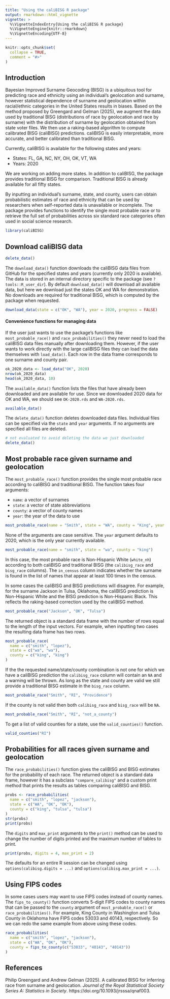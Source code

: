 ```yaml
---
title: "Using the caliBISG R package"
output: rmarkdown::html_vignette
vignette: >
  %\VignetteIndexEntry{Using the caliBISG R package}
  %\VignetteEngine{knitr::rmarkdown}
  %\VignetteEncoding{UTF-8}
---
```


```r
knitr::opts_chunk$set(
  collapse = TRUE,
  comment = "#>"
)
```

## Introduction

Bayesian Improved Surname Geocoding (BISG) is a ubiquitous tool for predicting
race and ethnicity using an individual’s geolocation and surname, however
statistical dependence of surname and geolocation within racial/ethnic
categories in the United States results in biases. Based on the method proposed
by Greengard and Gelman (2025), we augment the data used by traditional BISG
(distributions of race by geolocation and race by surname) with the distribution
of surname by geolocation obtained from state voter files. We then use a
raking-based algorithm to compute calibrated BISG (caliBISG) predictions.
caliBISG is easily interpretable, more accurate, and better calibrated than
traditional BISG.

Currently, caliBISG is available for the following states and years:

- States: FL, GA, NC, NY, OH, OK, VT, WA
- Years: 2020

We are working on adding more states. In addition to caliBISG, the package
provides traditional BISG for comparison. Traditional BISG is already available
for all fifty states.

By inputting an individual’s surname, state, and county, users can obtain
probabilistic estimates of race and ethnicity that can be used by researchers
when self-reported data is unavailable or incomplete. The package provides
functions to identify the single most probable race or to retrieve the full set
of probabilities across six standard race categories often used in social
science research.


```r
library(caliBISG)
```

## Download caliBISG data


```r
delete_data()
```

The `download_data()` function downloads the caliBISG data files from GitHub for
the specified states and years (currently only 2020 is available). The data is
stored in an internal directory specific to the package (see
`?tools::R_user_dir`). By default `download_data()` will download all available
data, but here we download just the states OK and WA for demonstration. No
downloads are required for traditional BISG, which is computed by the package
when requested.

```r
download_data(state = c("OK", "WA"), year = 2020, progress = FALSE) 
```


#### Convenience functions for managing data

If the user just wants to use the package's functions like
`most_probable_race()` and `race_probabilities()` they never need to load the
caliBISG data files manually after downloading them. However, if the user wants
to work directly with the large caliBISG files they can load the data themselves
with `load_data()`. Each row in the data frame corresponds to one surname and
county pair.

```r
ok_2020_data <- load_data("OK", 2020)
nrow(ok_2020_data)
head(ok_2020_data, 10)
```

The `available_data()` function lists the files that have already been
downloaded and are available for use. Since we downloaded 2020 data for OK and
WA, we should see `OK-2020.rds` and `WA-2020.rds`.

```r
available_data()
```

The `delete_data()` function deletes downloaded data files. Individual files can
be specified via the `state` and `year` arguments. If no arguments are specified
all files are deleted.

```r
# not evaluated to avoid deleting the data we just downloaded
delete_data()
```


## Most probable race given surname and geolocation

The `most_probable_race()` function provides the single most probable race
according to caliBISG and traditional BISG. The function takes four arguments:

- `name`: a vector of surnames
- `state`: a vector of state abbreviations
- `county`: a vector of county names
- `year`: the year of the data to use


```r
most_probable_race(name = "Smith", state = "WA", county = "King", year = 2020)
```

None of the arguments are case sensitive. The `year` argument defaults to 2020,
which is the only year currently available. 

```r
most_probable_race(name = "smith", state = "wa", county = "king")
```

In this case, the most probable race is Non-Hispanic White (`white_nh`)
according to both caliBISG and traditional BISG (the `calibisg_race` and
`bisg_race` columns). The `in_census` column indicates whether the surname is
found in the list of names that appear at least 100 times in the census.

In some cases the caliBISG and BISG predictions will disagree. For example, for
the surname Jackson in Tulsa, Oklahoma, the caliBISG prediction is Non-Hispanic
White and the BISG prediction is Non-Hispanic Black. This reflects the
raking-based correction used by the caliBISG method.

```r
most_probable_race("Jackson", "OK", "Tulsa")
```

The returned object is a standard data frame with the number of rows equal to
the length of the input vectors. For example, when inputting two cases the 
resulting data frame has two rows. 

```r
most_probable_race(
  name = c("smith", "lopez"), 
  state = c("wa", "wa"), 
  county = c("king", "king")
)
```

If the the requested name/state/county combination is not one for which we have
a caliBISG prediction the `calibisg_race` column will contain an `NA` and a
warning will be thrown. As long as the state and county are valid we still
provide a traditional BISG estimate in the `bisg_race` column. 

```r
most_probable_race("Smith", "RI", "Providence")
```

If the county is not valid then both `calibisg_race` and `bisg_race` will be `NA`.

```r
most_probable_race("Smith", "RI", "not_a_county")
```

To get a list of valid counties for a state, use the `valid_counties()` function.

```r
valid_counties("RI")
```

## Probabilities for all races given surname and geolocation

The `race_probabilities()` function gives the caliBISG and BISG estimates for
the probability of each race. The returned object is a standard data frame, 
however it has a subclass `"compare_calibisg"` and a custom print method that 
prints the results as tables comparing caliBISG and BISG. 

```r
probs <- race_probabilities(
  name = c("smith", "lopez", "jackson"), 
  state = c("WA", "OK", "OK"), 
  county = c("king", "tulsa", "tulsa")
)
str(probs)
print(probs)
```

The `digits` and `max_print` arguments to the `print()` method can be used to
change the number of digits printed and the maximum number of tables to print.

```r
print(probs, digits = 4, max_print = 2)
```

The defaults for an entire R session can be changed using
`options(calibisg.digits = ...)` and `options(calibisg.max_print = ...)`.

## Using FIPS codes

In some cases users may want to use FIPS codes instead of county names. The
`fips_to_county()` function converts 5-digit FIPS codes to county names that 
can be passed to the `county` argument of `most_probable_race()` or 
`race_probabilities()`. For example, King County in Washington and Tulsa County
in Oklahoma have FIPS codes 53033 and 40143, respectively. So we can redo
the same example from above using these codes. 

```r
race_probabilities(
  name = c("smith", "lopez", "jackson"), 
  state = c("WA", "OK", "OK"), 
  county = fips_to_county(c("53033", "40143", "40143"))
)
```
## References

Philip Greengard and Andrew Gelman (2025). A calibrated BISG for inferring race
from surname and geolocation.
*Journal of the Royal Statistical Society Series A: Statistics in Society*.
https://doi.org/10.1093/jrsssa/qnaf003.

